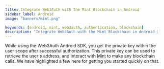 ```yaml
---
title: Integrate Web3Auth with the Mint Blockchain in Android
sidebar_label: Android
image: "banners/mint.png"

keywords: [android, mint, web3auth, authentication, blockchain]
description: "Integrate Web3Auth with the Mint Blockchain in Android | Documentation - Web3Auth"
---
```



<SEO
  title="Integrate Web3Auth with the Mint Blockchain in Android"
  description="Integrate Web3Auth with the Mint Blockchain in Android | Documentation - Web3Auth"
  image="https://web3auth.io/docs/banners/mint.png"
  slug="/connect-blockchain/evm/mint/android"
/>

While using the Web3Auth Android SDK, you get the private key within the user scope after successful
authorization. This private key can be used to retrieve the user's address, and interact with
[Mint](https://mintscan.io/) to make any blockchain calls. We have highlighted a few here for
getting you started quickly on that.

<EVMInteraction />
